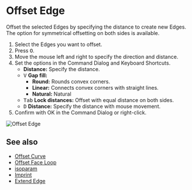 
# Offset Edge

<Reference shortcut="O" command="Offset Edge" button="" />

Offset the selected Edges by specifying the distance to create new Edges. The option for symmetrical offsetting on both sides is available.

1. Select the Edges you want to offset.
2. Press <kbd>O</kbd>.
3. Move the mouse left and right to specify the direction and distance.
4. Set the options in the Command Dialog and Keyboard Shortcuts.
   - **Distance:** Specify the distance.
   - <kbd>V</kbd> **Gap fill:**
        - **Round:** Rounds convex corners.
        - **Linear:** Connects convex corners with straight lines.
        - **Natural:** Natural
   - <kbd>Tab</kbd> **Lock distances:** Offset with equal distance on both sides.
   - <kbd>D</kbd> **Distance:** Specify the distance with mouse movement.
5. Confirm with OK in the Command Dialog or right-click.

![Offset Edge](/img/offset-edge.gif)

## See also
- [Offset Curve](./offset-curve)
- [Offset Face Loop](./offset-face-loop)
- [isoparam](./isoparam)
- [Imprint](./imprint)
- [Extend Edge](./extend-edge)








